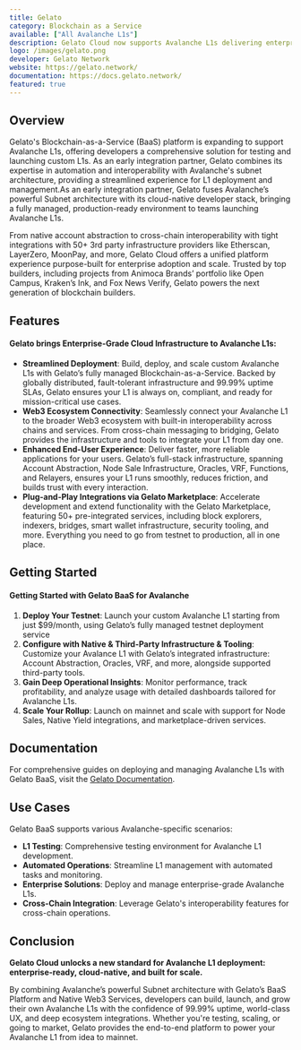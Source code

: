 ```yaml
---
title: Gelato
category: Blockchain as a Service
available: ["All Avalanche L1s"]
description: Gelato Cloud now supports Avalanche L1s delivering enterprise-grade infrastructure for building, deploying, and scaling custom Avalanche networks.
logo: /images/gelato.png
developer: Gelato Network
website: https://gelato.network/
documentation: https://docs.gelato.network/
featured: true
---
```


## Overview

Gelato's Blockchain-as-a-Service (BaaS) platform is expanding to support Avalanche L1s, offering developers a comprehensive solution for testing and launching custom L1s. As an early integration partner, Gelato combines its expertise in automation and interoperability with Avalanche's subnet architecture, providing a streamlined experience for L1 deployment and management.As an early integration partner, Gelato fuses Avalanche’s powerful Subnet architecture with its cloud-native developer stack, bringing a fully managed, production-ready environment to teams launching Avalanche L1s. 

From native account abstraction to cross-chain interoperability with tight integrations with 50+ 3rd party infrastructure providers like Etherscan, LayerZero, MoonPay, and more, Gelato Cloud offers a unified platform experience purpose-built for enterprise adoption and scale. Trusted by top builders, including projects from Animoca Brands’ portfolio like Open Campus, Kraken’s Ink, and Fox News Verify, Gelato powers the next generation of blockchain builders.

## Features

#### Gelato brings Enterprise-Grade Cloud Infrastructure to Avalanche L1s:

- **Streamlined Deployment**: Build, deploy, and scale custom Avalanche L1s with Gelato’s fully managed Blockchain-as-a-Service. Backed by globally distributed, fault-tolerant infrastructure and 99.99% uptime SLAs, Gelato ensures your L1 is always on, compliant, and ready for mission-critical use cases.
- **Web3 Ecosystem Connectivity**: Seamlessly connect your Avalanche L1 to the broader Web3 ecosystem with built-in interoperability across chains and services. From cross-chain messaging to bridging, Gelato provides the infrastructure and tools to integrate your L1 from day one.
- **Enhanced End-User Experience**: Deliver faster, more reliable applications for your users. Gelato’s full-stack infrastructure, spanning Account Abstraction, Node Sale Infrastructure, Oracles, VRF, Functions, and Relayers, ensures your L1 runs smoothly, reduces friction, and builds trust with every interaction.
- **Plug-and-Play Integrations via Gelato Marketplace**: Accelerate development and extend functionality with the Gelato Marketplace, featuring 50+ pre-integrated services, including block explorers, indexers, bridges, smart wallet infrastructure, security tooling, and more. Everything you need to go from testnet to production, all in one place.


## Getting Started

#### Getting Started with Gelato BaaS for Avalanche

1. **Deploy Your Testnet**: Launch your custom Avalanche L1 starting from just $99/month, using Gelato’s fully managed testnet deployment service
2. **Configure with Native & Third-Party Infrastructure & Tooling**: Customize your Avalance L1 with Gelato’s integrated infrastructure: Account Abstraction, Oracles, VRF, and more, alongside supported third-party tools.
3. **Gain Deep Operational Insights**: Monitor performance, track profitability, and analyze usage with detailed dashboards tailored for Avalanche L1s.
4. **Scale Your Rollup**: Launch on mainnet and scale with support for Node Sales, Native Yield integrations, and marketplace-driven services.

## Documentation

For comprehensive guides on deploying and managing Avalanche L1s with Gelato BaaS, visit the [Gelato Documentation](https://docs.gelato.network/).

## Use Cases

Gelato BaaS supports various Avalanche-specific scenarios:

- **L1 Testing**: Comprehensive testing environment for Avalanche L1 development.
- **Automated Operations**: Streamline L1 management with automated tasks and monitoring.
- **Enterprise Solutions**: Deploy and manage enterprise-grade Avalanche L1s.
- **Cross-Chain Integration**: Leverage Gelato's interoperability features for cross-chain operations.

## Conclusion

**Gelato Cloud unlocks a new standard for Avalanche L1 deployment: enterprise-ready, cloud-native, and built for scale.**

By combining Avalanche’s powerful Subnet architecture with Gelato’s BaaS Platform and Native Web3 Services, developers can build, launch, and grow their own Avalanche L1s with the confidence of 99.99% uptime, world-class UX, and deep ecosystem integrations. Whether you're testing, scaling, or going to market, Gelato provides the end-to-end platform to power your Avalanche L1 from idea to mainnet.

